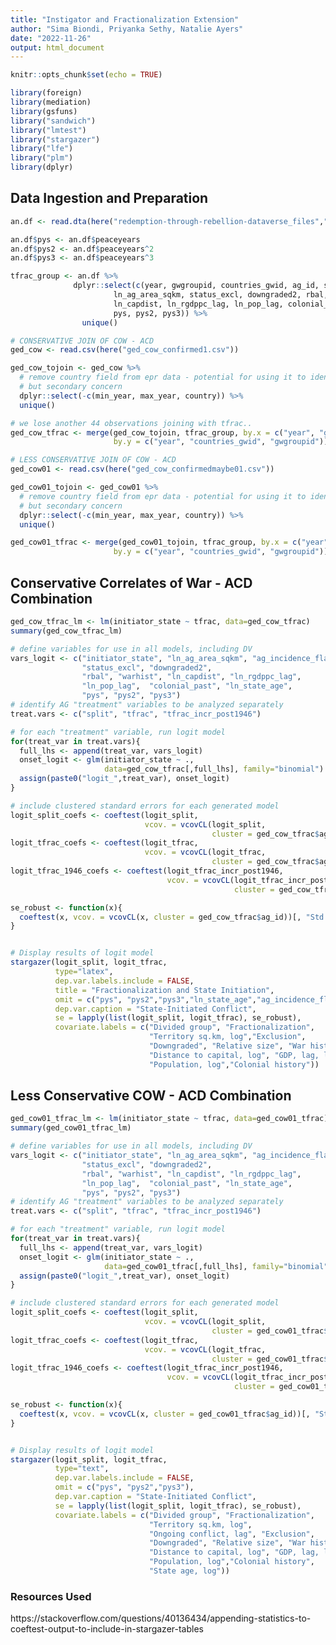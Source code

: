 ---
title: "Instigator and Fractionalization Extension"
author: "Sima Biondi, Priyanka Sethy, Natalie Ayers"
date: "2022-11-26"
output: html_document
---

```{r setup, include=FALSE}
knitr::opts_chunk$set(echo = TRUE)

library(foreign)
library(mediation)
library(gsfuns)
library("sandwich")
library("lmtest")
library("stargazer")
library("lfe")
library("plm")
library(dplyr)
```

## Data Ingestion and Preparation

```{r read in data}
an.df <- read.dta(here("redemption-through-rebellion-dataverse_files","epr_segment_level_analysis.dta"))

an.df$pys <- an.df$peaceyears
an.df$pys2 <- an.df$peaceyears^2
an.df$pys3 <- an.df$peaceyears^3

tfrac_group <- an.df %>%
              dplyr::select(c(year, gwgroupid, countries_gwid, ag_id, split, tfrac, tfrac_incr, tfrac_incr_post1946,
                       ln_ag_area_sqkm, status_excl, downgraded2, rbal, warhist, 
                       ln_capdist, ln_rgdppc_lag, ln_pop_lag, colonial_past, ln_state_age, ag_incidence_flag_lag,
                       pys, pys2, pys3)) %>% 
                unique()

# CONSERVATIVE JOIN OF COW - ACD
ged_cow <- read.csv(here("ged_cow_confirmed1.csv"))

ged_cow_tojoin <- ged_cow %>%
  # remove country field from epr data - potential for using it to identify extrastate? 
  # but secondary concern
  dplyr::select(-c(min_year, max_year, country)) %>%
  unique()

# we lose another 44 observations joining with tfrac.. 
ged_cow_tfrac <- merge(ged_cow_tojoin, tfrac_group, by.x = c("year", "gwid", "gwgroupid"),
                       by.y = c("year", "countries_gwid", "gwgroupid"))

# LESS CONSERVATIVE JOIN OF COW - ACD
ged_cow01 <- read.csv(here("ged_cow_confirmedmaybe01.csv"))

ged_cow01_tojoin <- ged_cow01 %>%
  # remove country field from epr data - potential for using it to identify extrastate? 
  # but secondary concern
  dplyr::select(-c(min_year, max_year, country)) %>%
  unique()

ged_cow01_tfrac <- merge(ged_cow01_tojoin, tfrac_group, by.x = c("year", "gwid", "gwgroupid"),
                       by.y = c("year", "countries_gwid", "gwgroupid"))
```

## Conservative Correlates of War - ACD Combination

```{r conservative regression no covars}
ged_cow_tfrac_lm <- lm(initiator_state ~ tfrac, data=ged_cow_tfrac)
summary(ged_cow_tfrac_lm)
```

```{r conservative regression full, warning=FALSE}
# define variables for use in all models, including DV
vars_logit <- c("initiator_state", "ln_ag_area_sqkm", "ag_incidence_flag_lag",
                "status_excl", "downgraded2",
                "rbal", "warhist", "ln_capdist", "ln_rgdppc_lag",
                "ln_pop_lag",  "colonial_past", "ln_state_age",
                "pys", "pys2", "pys3")
# identify AG "treatment" variables to be analyzed separately
treat.vars <- c("split", "tfrac", "tfrac_incr_post1946")

# for each "treatment" variable, run logit model
for(treat_var in treat.vars){
  full_lhs <- append(treat_var, vars_logit)
  onset_logit <- glm(initiator_state ~ ., 
                     data=ged_cow_tfrac[,full_lhs], family="binomial")
  assign(paste0("logit_",treat_var), onset_logit)
}

# include clustered standard errors for each generated model
logit_split_coefs <- coeftest(logit_split, 
                              vcov. = vcovCL(logit_split, 
                                             cluster = ged_cow_tfrac$ag_id))
logit_tfrac_coefs <- coeftest(logit_tfrac, 
                              vcov. = vcovCL(logit_tfrac, 
                                             cluster = ged_cow_tfrac$ag_id))
logit_tfrac_1946_coefs <- coeftest(logit_tfrac_incr_post1946, 
                                   vcov. = vcovCL(logit_tfrac_incr_post1946, 
                                                  cluster = ged_cow_tfrac$ag_id))

se_robust <- function(x){
  coeftest(x, vcov. = vcovCL(x, cluster = ged_cow_tfrac$ag_id))[, "Std. Error"]
}


# Display results of logit model
stargazer(logit_split, logit_tfrac,
          type="latex",
          dep.var.labels.include = FALSE,
          title = "Fractionalization and State Initiation",
          omit = c("pys", "pys2","pys3","ln_state_age","ag_incidence_flag_lag"),
          dep.var.caption = "State-Initiated Conflict",
          se = lapply(list(logit_split, logit_tfrac), se_robust),
          covariate.labels = c("Divided group", "Fractionalization", 
                               "Territory sq.km, log","Exclusion",
                               "Downgraded", "Relative size", "War history",
                               "Distance to capital, log", "GDP, lag, log",
                               "Population, log","Colonial history"))
```

## Less Conservative COW - ACD Combination

```{r conservative regression no covars}
ged_cow01_tfrac_lm <- lm(initiator_state ~ tfrac, data=ged_cow01_tfrac)
summary(ged_cow01_tfrac_lm)
```

```{r conservative regression full, warning=FALSE}
# define variables for use in all models, including DV
vars_logit <- c("initiator_state", "ln_ag_area_sqkm", "ag_incidence_flag_lag",
                "status_excl", "downgraded2",
                "rbal", "warhist", "ln_capdist", "ln_rgdppc_lag",
                "ln_pop_lag",  "colonial_past", "ln_state_age",
                "pys", "pys2", "pys3")
# identify AG "treatment" variables to be analyzed separately
treat.vars <- c("split", "tfrac", "tfrac_incr_post1946")

# for each "treatment" variable, run logit model
for(treat_var in treat.vars){
  full_lhs <- append(treat_var, vars_logit)
  onset_logit <- glm(initiator_state ~ ., 
                     data=ged_cow01_tfrac[,full_lhs], family="binomial")
  assign(paste0("logit_",treat_var), onset_logit)
}

# include clustered standard errors for each generated model
logit_split_coefs <- coeftest(logit_split, 
                              vcov. = vcovCL(logit_split, 
                                             cluster = ged_cow01_tfrac$ag_id))
logit_tfrac_coefs <- coeftest(logit_tfrac, 
                              vcov. = vcovCL(logit_tfrac, 
                                             cluster = ged_cow01_tfrac$ag_id))
logit_tfrac_1946_coefs <- coeftest(logit_tfrac_incr_post1946, 
                                   vcov. = vcovCL(logit_tfrac_incr_post1946, 
                                                  cluster = ged_cow01_tfrac$ag_id))

se_robust <- function(x){
  coeftest(x, vcov. = vcovCL(x, cluster = ged_cow01_tfrac$ag_id))[, "Std. Error"]
}


# Display results of logit model
stargazer(logit_split, logit_tfrac,
          type="text",
          dep.var.labels.include = FALSE,
          omit = c("pys", "pys2","pys3"),
          dep.var.caption = "State-Initiated Conflict",
          se = lapply(list(logit_split, logit_tfrac), se_robust),
          covariate.labels = c("Divided group", "Fractionalization", 
                               "Territory sq.km, log",
                               "Ongoing conflict, lag", "Exclusion",
                               "Downgraded", "Relative size", "War history",
                               "Distance to capital, log", "GDP, lag, log",
                               "Population, log","Colonial history",
                               "State age, log"))
```

### Resources Used

https://stackoverflow.com/questions/40136434/appending-statistics-to-coeftest-output-to-include-in-stargazer-tables
